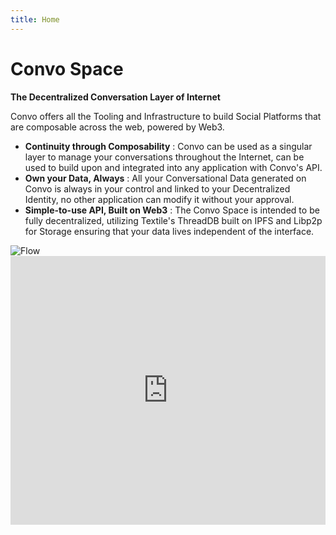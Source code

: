 ```yaml
---
title: Home
---
```



<style global="true">{`
body {
  background-image: radial-gradient(#ddd 1px, transparent 0),
    radial-gradient(#ddd 1px, transparent 0);
  background-position: 0 0, 25px 25px;
  background-size: 50px 50px;
}
.dark body {
  background-image: radial-gradient(#333 1px, transparent 0),
    radial-gradient(#333 1px, transparent 0);
}
`}</style>

# Convo Space

**The Decentralized Conversation Layer of Internet**

Convo offers all the Tooling and Infrastructure to build Social Platforms that are composable across the web, powered by Web3.

 - **Continuity through Composability** : Convo can be used as a singular layer to manage your conversations throughout the Internet, can be used to build upon and integrated into any application with Convo's API.
 - **Own your Data, Always** : All your Conversational Data generated on Convo is always in your control and linked to your Decentralized Identity, no other application can modify it without your approval.
 - **Simple-to-use API, Built on Web3** : The Convo Space is intended to be fully decentralized, utilizing Textile's ThreadDB built on IPFS and Libp2p for Storage ensuring that your data lives independent of the interface.

<Bleed>
    <img src="/flow.png" alt="Flow" width="full" height="auto" layout="intrinsic" />
</Bleed>

<Bleed>
  <iframe
    width="100%"
    height="430"
    src="https://www.youtube.com/embed/d9BsoTfIDOM"
    frameBorder="0"
    allow="accelerometer; autoplay; clipboard-write; encrypted-media; gyroscope; picture-in-picture"
    allowFullScreen
  />
</Bleed>

## Use Cases

The Convo Space is the Decentralized Conversation Layer of Internet offering all the tooling and infrastucture to build Social Platforms around any element of the web, powered by Web3.

Here are some of the use cases that Convo enables,
- Add a conversation layer to your platform to allow the community to interact, without worrying about the Complexities of Web3.
- Composable conversations across multiple interfaces. You can anchor one or many conversations to an NFT so that whichever Marketplace/Platform that NFT is viewed on the Community around that NFT can move along with it.
- Commenting on a specific transaction on Etherscan warning users of a malicious account/contract and having those conversations show up in your wallet so that the next time you are sending a txn to that address you can see the entire community warning you against it.
- Conversations around a Proposal are happening across a multitude of interfaces, with Convo you can build a plugin of Snapshot or any Governance Interface and continue those conversations anywhere.
- Convo's Identity and Reputation Layer makes it simple to move your Reputation across different interfaces, like a Prominent Artist who has sold multiple pieces can join a DAO and automatically unlock perks based on their sales and other on-chain activity.
- and many more...

## Support

✉️ Need dedicated support for your project?

Please reach out to [me](https://twitter.com/anuditnagar) or our community if you run into any issues.
- [Discord](https://discord.com/invite/MFtmrng9J7)
- [GitHub](https://github.com/anudit/convo)
- [Twitter](https://twitter.com/0xConvo)


## Contributions

Wanna look under the hood? Here are the family of repositories that run Cupoc, Convo, Varta & Omnid.

- [https://github.com/anudit/convo/](https://github.com/anudit/convo) - Convo's Protocol and App
- [https://github.com/anudit/convodocs/](https://github.com/anudit/convodocs) - Convo's Documentation
- [https://github.com/anudit/convosdk/](https://github.com/anudit/convosdk) - Convo's SDK
- [https://github.com/anudit/convobridge/](https://github.com/anudit/convobridge) - Convo's Web2 to Web3 Bridge
- [https://github.com/anudit/omnid/](https://github.com/anudit/omnid) - Omnid's Solidity Smart Contracts
- [https://github.com/anudit/convoblog/](https://github.com/anudit/convoblog) - Convo's Blog Server
- [https://github.com/anudit/convoimage/](https://github.com/anudit/convoimage) - Convo's OpenGraph Image Generator
- [https://github.com/anudit/vartaextension/](https://github.com/anudit/vartaextension) - Varta's Browser Extension
- [https://github.com/anudit/convodecentraland/](https://github.com/anudit/convodecentraland) - Convo's Decentraland Extension
- [https://github.com/anudit/convofigma/](https://github.com/anudit/convofigma) - Convo's Figma Extension
- [https://github.com/anudit/convoforta/](https://github.com/anudit/convoforta) - Omnid's Forta Agent
- [https://github.com/anudit/omnidsnap/](https://github.com/anudit/omnidsnap) - Omnid's Metamask Snap
- [https://github.com/anudit/cupocbrand/](https://github.com/anudit/cupocbrand) - Cupoc's Brand System
- [https://github.com/anudit/cupoc/](https://github.com/anudit/cupoc) - Cupoc.space website
